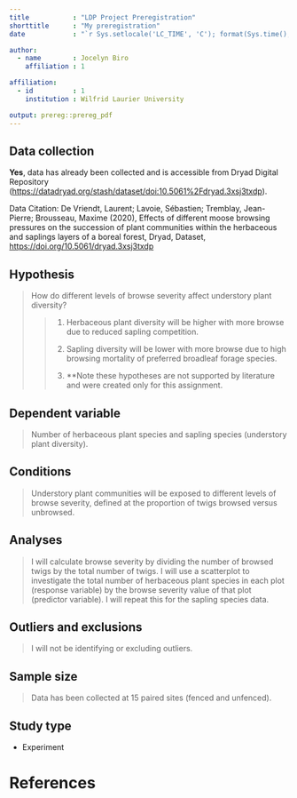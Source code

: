 ```yaml
---
title           : "LDP Project Preregistration"
shorttitle      : "My preregistration"
date            : "`r Sys.setlocale('LC_TIME', 'C'); format(Sys.time(), '%d\\\\. %B %Y')`"

author: 
  - name        : Jocelyn Biro
    affiliation : 1

affiliation:
  - id          : 1
    institution : Wilfrid Laurier University

output: prereg::prereg_pdf
---
```


<!-- To keep pre-registrations to a reasonable length for readers, we recommend answers fit within a single page .pdf document, roughly 3200 characters. Read more about this here: https://aspredicted.org/messages/why_limits.php -->

## Data collection

<!-- Have any data been collected for this study already? (Note: "Yes" is not an accepted answer.) -->

**Yes**, data has already been collected and is accessible from Dryad Digital Repository (<https://datadryad.org/stash/dataset/doi:10.5061%2Fdryad.3xsj3txdp>).

Data Citation: De Vriendt, Laurent; Lavoie, Sébastien; Tremblay, Jean-Pierre; Brousseau, Maxime (2020), Effects of different moose browsing pressures on the succession of plant communities within the herbaceous and saplings layers of a boreal forest, Dryad, Dataset, <https://doi.org/10.5061/dryad.3xsj3txdp>

## Hypothesis

<!-- What's the main question being asked or hypothesis being tested in this study? -->

> How do different levels of browse severity affect understory plant diversity?
>
> > 1.  Herbaceous plant diversity will be higher with more browse due to reduced sapling competition.
> >
> > 2.  Sapling diversity will be lower with more browse due to high browsing mortality of preferred broadleaf forage species.
> >
> > 3.  \*\*Note these hypotheses are not supported by literature and were created only for this assignment.

## Dependent variable

<!-- Describe the key dependent variable(s) specifying how they will be measured. -->

> Number of herbaceous plant species and sapling species (understory plant diversity).

## Conditions

<!-- How many and which conditions will participants be assigned to? -->

> Understory plant communities will be exposed to different levels of browse severity, defined at the proportion of twigs browsed versus unbrowsed.

## Analyses

<!-- Specify exactly which analyses you will conduct to examine the main question/hypothesis. -->

> I will calculate browse severity by dividing the number of browsed twigs by the total number of twigs. I will use a scatterplot to investigate the total number of herbaceous plant species in each plot (response variable) by the browse severity value of that plot (predictor variable). I will repeat this for the sapling species data.

## Outliers and exclusions

<!-- Describe exactly how outliers will be defined and handled, and your precise rule(s) for excluding observations. -->

> I will not be identifying or excluding outliers.

## Sample size

<!-- How many observations will be collected or what will determine sample size? No need to justify decision, but be precise about _exactly_ how the number will be determined. -->

> Data has been collected at 15 paired sites (fenced and unfenced).

## Study type

-   Experiment

# References

## 

```{=tex}
\vspace{-2pc}
\setlength{\parindent}{-0.5in}
\setlength{\leftskip}{-1in}
\setlength{\parskip}{8pt}
```
\noindent
